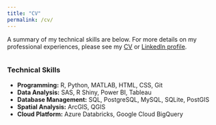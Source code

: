 ```yaml
---
title: "CV"
permalink: /cv/
---
```


A summary of my technical skills are below. For more details on my professional experiences, please see my [CV](CV_resume_eugene_joh.pdf) or [LinkedIn profile](https://www.linkedin.com/in/eugejoh).

<!-- Use formattable package to create  -->
<div class="row">
<div class="column">
<h3>Technical Skills</h3><p>
- <b>Programming:</b> R, Python, MATLAB, HTML, CSS, Git  
- <b>Data Analysis:</b> SAS, R Shiny, Power BI, Tableau  
- <b>Database Management:</b> SQL, PostgreSQL, MySQL, SQLite, PostGIS  
- <b>Spatial Analysis:</b> ArcGIS, QGIS  
- <b>Cloud Platform:</b> Azure Databricks, Google Cloud BigQuery  
</div>
</div>

<br>